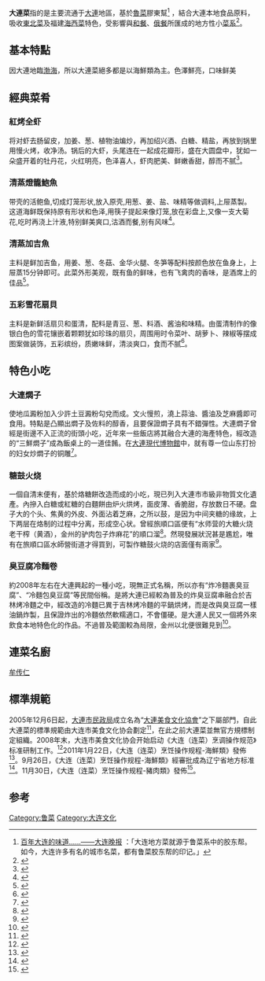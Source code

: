 {{中国菜}}
'''大連菜'''指的是主要流通于[[大連|大連]]地區，基於[[魯菜|魯菜]]膠東幫<ref>[http://szb.dlxww.com/dlwb/html/2013-11/29/content_936334.htm?div=-1 百年大连的味道……——大连晚报] {{Wayback|url=http://szb.dlxww.com/dlwb/html/2013-11/29/content_936334.htm?div=-1 |date=20160305020443 }} ：「大连地方菜就源于鲁菜系中的胶东帮。如今，大连许多有名的城市名菜，都有鲁菜胶东帮的印记。」</ref>
，結合大連本地食品原料，吸收[[東北菜|東北菜]]及福建[[海西菜|海西菜]]特色，受影響與[[日本料理|和餐]]、[[俄餐|俄餐]]所匯成的地方性小[[中国菜系|菜系]]<ref>{{Cite web |url=http://v.youku.com/v_show/id_XNDU0NTExNTMy.html |title=“连菜”烹饪操作规程标准化-我市全力打造地方特色餐飲品牌——大連電視臺 |access-date=2014-01-10 |archive-date=2019-05-22 |archive-url=https://web.archive.org/web/20190522212809/https://v.youku.com/v_show/id_XNDU0NTExNTMy.html |dead-url=no }}</ref>。

== 基本特點 ==
因大連地臨[[渤海|渤海]]，所以大連菜絕多都是以海鮮類為主。色澤鮮亮，口味鲜美

== 經典菜肴 ==
=== 紅烤全虾 ===
将对虾去肠留皮，加姜、葱、植物油煸炒，再加绍兴酒、白糖、精盐，再放到锅里用慢火烤，收净汤。锅后的大虾，头尾连在一起成花瓣形，盛在大圆盘中，犹如一朵盛开着的牡丹花，火红明亮，色泽喜人，虾肉肥美、鲜嫩香甜，醇而不腻<ref>{{Cite web |url=http://www.024haixian.com/xiedao/hsqx.html |title=四大海鲜特色菜-红烤全虾——美得魚 |access-date=2014-01-10 |archive-date=2014-01-10 |archive-url=https://web.archive.org/web/20140110174531/http://www.024haixian.com/xiedao/hsqx.html |dead-url=no }}</ref>。
=== 清蒸燈籠鮑魚 ===
带壳的活鲍鱼,切成灯笼形状,放入原壳,用葱、姜、盐、味精等做调料,上屉蒸製。这道海鲜既保持原有形状和色泽,用筷子提起来像灯笼,放在彩盘上,又像一支大菊花,吃时再浇上汁液,特别鲜美爽口,沽酒而餐,别有风味<ref>{{Cite web |url=http://www.024haixian.com/xiedao/qzdlby.html |title=四大海鲜特色菜-清蒸灯笼鲍鱼——美得魚 |access-date=2014-01-10 |archive-date=2014-01-10 |archive-url=https://web.archive.org/web/20140110174332/http://www.024haixian.com/xiedao/qzdlby.html |dead-url=no }}</ref>。
=== 清蒸加吉魚 ===
主料是鲜加吉鱼，用姜、葱、冬菇、金华火腿、冬笋等配料按颜色放在鱼身上，上屉蒸15分钟即可。此菜外形美观，既有鱼的鲜味，也有飞禽肉的香味，是酒席上的佳品<ref>{{Cite web |url=http://www.024haixian.com/xiedao/jiajiyu.html |title=四大海鲜特色菜-清蒸加吉鱼——美得魚 |access-date=2014-01-10 |archive-date=2014-01-10 |archive-url=https://web.archive.org/web/20140110174529/http://www.024haixian.com/xiedao/jiajiyu.html |dead-url=no }}</ref>。
=== 五彩雪花扇貝 ===
主料是新鲜活扇贝和蛋清，配料是青豆、葱、料酒、酱油和味精。由蛋清制作的像银白色的雪花镶嵌着颗颗犹如珍珠的扇贝，周围用时令菜叶、胡萝卜、辣椒等摆成图案做装饰，五彩缤纷，质嫩味鲜，清淡爽口，食而不腻<ref>{{Cite web |url=http://www.024haixian.com/xiedao/xuehuashanbei.html |title=四大海鲜特色菜-五彩雪花扇贝——美得魚 |access-date=2014-01-10 |archive-date=2014-01-10 |archive-url=https://web.archive.org/web/20140110174335/http://www.024haixian.com/xiedao/xuehuashanbei.html |dead-url=no }}</ref>。

== 特色小吃 ==
=== 大連燜子 ===
使地瓜澱粉加入少許土豆澱粉勾兌而成。文火慢煎，澆上蒜油、醬油及芝麻醬即可食用。特點是凸顯出燜子及佐料的醇香，且要保證燜子具有不錯彈性。大連燜子曾經是街邊不入正流的街頭小吃，近年來一些飯店將其融合大連的海產特色，經改造的“三鮮燜子”成為飯桌上的一道佳餚。在[[大連現代博物館|大連現代博物館]]中，就有尊一位山东打扮的妇女炒燜子的铜雕<ref>{{Cite web |url=http://www.jsmeishi.com/html/mqtj/bf/1127.html |title=大連燜子——美食雜誌 |access-date=2014-01-15 |archive-date=2013-05-13 |archive-url=https://web.archive.org/web/20130513093814/http://www.jsmeishi.com/html/mqtj/bf/1127.html |dead-url=yes }}</ref>。

=== 糖鼓火烧 ===
一個自清末便有，基於烙糖餅改造而成的小吃，現已列入大連市市級非物質文化遺產。內摻入白糖或紅糖的白麵餅由炉火烘烤，面皮薄、香脆甜，存放数日不硬。盘子大的个头、焦黄的外皮、外面沾着芝麻，之所以鼓，是因为中间夹糖的缘故，上下两层在烙制的过程中分离，形成空心状。曾經旅順口區便有“水师营的大糖火烧老干榨（黄酒），金州的驴肉包子炸麻花”的順口溜<ref>{{Cite web |url=http://news.dlxww.com/news/content/2013-07/17/content_1031128.htm |title=水师营大糖鼓火烧传承100多年养了6代人——大連新聞網 |access-date=2014-01-15 |archive-date=2014-01-16 |archive-url=https://web.archive.org/web/20140116130813/http://news.dlxww.com/news/content/2013-07/17/content_1031128.htm |dead-url=yes }}</ref>。然現發展狀況甚是尷尬，唯有在旅順口區水師營街道才得買到，可製作糖鼓火烧的店面僅有兩家<ref>{{Cite web |url=http://news.lnd.com.cn/htm/2012-03/04/content_2190025.htm |title=旅顺140年糖鼓火烧面临失传——北國網 |access-date=2014-01-15 |archive-url=https://web.archive.org/web/20140116090540/http://news.lnd.com.cn/htm/2012-03/04/content_2190025.htm |archive-date=2014-01-16 |dead-url=yes }}</ref>。

=== 臭豆腐冷麵卷 ===
約2008年左右在大連興起的一種小吃，現無正式名稱，所以亦有“炸冷麵裹臭豆腐”、“冷麵包臭豆腐”等民間俗稱。是將大連已經較為普及的炸臭豆腐串融合於吉林烤冷麵之中，經改造的冷麵已異于吉林烤冷麵的平鍋烘烤，而是改與臭豆腐一樣油鍋炸製，且保證炸出的冷麵依然軟糯適口，不會僵硬。是大連人民又一個將外來飲食本地特色化的作品。不過普及範圍較為局限，金州以北便很難見到<ref>{{Cite web |url=http://www.dlxww.com/food/content/2013-05/31/content_896660.htm |title=炸冷面裹臭豆腐——大連新聞網 |access-date=2014-01-15 |archive-date=2013-09-28 |archive-url=https://web.archive.org/web/20130928125254/http://www.dlxww.com/food/content/2013-05/31/content_896660.htm |dead-url=yes }}</ref>。

{{Gallery
| title   = 特色小吃一览
| footer  = 
| width   = 100px
| height  = 
| lines   = 3
| align   = center
| File:大连焖子 2014-01-19.JPG | 大连焖子，于旅顺拍摄
| File:糖鼓火烧 2014-01-19.JPG | 糖鼓火烧，于旅顺拍摄
| File:臭豆腐冷面卷 2014-01-23.jpg | 臭豆腐冷面卷，在据称是创始者的移动摊位购得
}}

== 連菜名廚 ==
[[牟传仁|牟传仁]]
== 標準規範 ==
2005年12月6日起，[[大連市民政局|大連市民政局]]成立名為“[[大連美食文化協會|大連美食文化協會]]”之下屬部門，自此大連菜的標準規範由大连市美食文化协会劃定<ref>{{Cite web |url=http://www.daliancai.cn/index.php/Index/article/menuid/2.shtml |title=協會介紹-大连市美食文化协会——大连市美食文化协会 |access-date=2014-01-10 |archive-date=2019-05-21 |archive-url=https://web.archive.org/web/20190521000839/http://www.daliancai.cn/index.php/Index/article/menuid/2.shtml |dead-url=yes }}</ref>，在此之前大連菜並無官方規標制定組織。2008年末，大连市美食文化协会开始启动《大连（连菜）烹调操作规范》标准研制工作。<ref>{{Cite web |url=http://www.ccas.com.cn/Article/HTML/14669.html |title=百道大连老菜有了正宗做法——中國烹飪協會 |access-date=2014-01-10 |archive-url=https://web.archive.org/web/20140110134108/http://www.ccas.com.cn/Article/HTML/14669.html |archive-date=2014-01-10 |dead-url=yes }}</ref>2011年1月22日，《大连（连菜）烹饪操作规程-海鮮類》發佈<ref>{{Cite web |url=http://food.runsky.com/content/2011-01/24/content_3807144.htm |title=“地道大连菜”制作标准“出炉”——大連天健網 |access-date=2014-01-10 |archive-url=https://web.archive.org/web/20130612022138/http://food.runsky.com/content/2011-01/24/content_3807144.htm |archive-date=2013-06-12 |dead-url=yes }}</ref>。9月26日，《大连（连菜）烹饪操作规程-海鮮類》經審批成為辽宁省地方标准<ref>{{Cite web |url=http://szb.dlxww.com/xsb/html/2011-12/11/content_582988.htm |title=百道猪肉菜品执行连菜标准——新商報 |access-date=2014-01-10 |archive-date=2019-05-19 |archive-url=https://web.archive.org/web/20190519235616/http://szb.dlxww.com/xsb/html/2011-12/11/content_582988.htm |dead-url=no }}</ref>。11月30日，《大连（连菜）烹饪操作规程-豬肉類》發佈<ref>{{Cite web |url=http://roll.sohu.com/20111202/n327619918.shtml |title=《大连（连菜）烹饪操作规程》(猪肉类)标准菜品研发会完美谢幕——搜狐 |access-date=2014-01-10 |archive-date=2019-05-19 |archive-url=https://web.archive.org/web/20190519115431/http://roll.sohu.com/20111202/n327619918.shtml |dead-url=no }}</ref>。

==参考==
{{reflist}}

[[Category:鲁菜|Category:鲁菜]]
[[Category:大连文化|Category:大连文化]]